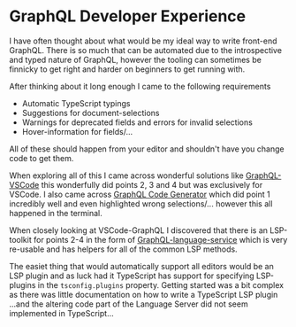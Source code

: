 
<CodeTheme />
<SEO
  title={documentProps.title}
  description={documentProps.description}
  keywords={documentProps.tags}
  image={documentProps.image}
/>

# GraphQL Developer Experience

I have often thought about what would be my ideal way to write
front-end GraphQL. There is so much that can be automated due to
the introspective and typed nature of GraphQL, however the tooling
can sometimes be finnicky to get right and harder on beginners to get
running with.

After thinking about it long enough I came to the following requirements

- Automatic TypeScript typings
- Suggestions for document-selections
- Warnings for deprecated fields and errors for invalid selections
- Hover-information for fields/...

All of these should happen from your editor and shouldn't have you change
code to get them.

When exploring all of this I came across wonderful solutions like [GraphQL-VSCode](https://marketplace.visualstudio.com/items?itemName=GraphQL.vscode-graphql)
this wonderfully did points 2, 3 and 4 but was exclusively for VSCode. I also
came across [GraphQL Code Generator](https://github.com/dotansimha/graphql-code-generator)
which did point 1 incredibly well and even highlighted wrong selections/... however this all
happened in the terminal.

When closely looking at VSCode-GraphQL I discovered that there is an LSP-toolkit for points 2-4
in the form of [GraphQL-language-service](https://github.com/graphql/graphiql/tree/main/packages/graphql-language-service)
which is very re-usable and has helpers for all of the common LSP methods.

The easiet thing that would automatically support all editors would be an LSP plugin and as luck had it
TypeScript has support for specifying LSP-plugins in the `tsconfig.plugins` property.
Getting started was a bit complex as there was little documentation on how to write a TypeScript LSP plugin
...and the altering code part of the Language Server did not seem implemented in TypeScript...


